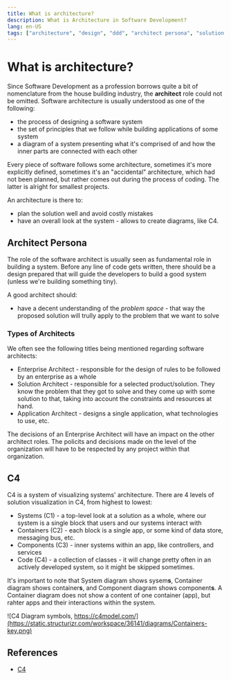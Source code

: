 ```yaml
---
title: What is architecture?
description: What is Architecture in Software Development?
lang: en-US
tags: ["architecture", "design", "ddd", "architect persona", "solution architect", "C4"]
---
```


# What is architecture?

Since Software Development as a profession borrows quite a bit of nomenclature
from the house building industry, the **architect** role could not be omitted.
Software architecture is usually understood as one of the following:

- the process of designing a software system
- the set of principles that we follow while building applications of some
  system
- a diagram of a system presenting what it's comprised of and how the inner
  parts are connected with each other

Every piece of software follows some architecture, sometimes it's more
explicitly defined, sometimes it's an "accidental" architecture, which had not
been planned, but rather comes out during the process of coding. The latter is
alright for smallest projects.

An architecture is there to:

- plan the solution well and avoid costly mistakes
- have an overall look at the system - allows to create diagrams, like C4.

## Architect Persona

The role of the software architect is usually seen as fundamental role in
building a system. Before any line of code gets written, there should be a
design prepared that will guide the developers to build a good system (unless
we're building something tiny).

A good architect should:

- have a decent understanding of the *problem space* - that way the proposed
  solution will trully apply to the problem that we want to solve

### Types of Architects

We often see the following titles being mentioned regarding software architects:

- Enterprise Architect - responsible for the design of rules to be followed by
  an enterprise as a whole
- Solution Architect - responsible for a selected product/solution. They know
  the problem that they got to solve and they come up with some solution to
  that, taking into account the constraints and resources at hand.
- Application Architect - designs a single application, what technologies to
  use, etc.

The decisions of an Enterprise Architect will have an impact on the other
architect roles. The policits and decisions made on the level of the
organization will have to be respected by any project within that organization.


## C4

C4 is a system of visualizing systems' architecture. There are 4 levels of
solution visualization in C4, from highest to lowest:

- Systems (C1) - a top-level look at a solution as a whole, where our system is a
  single block that users and our systems interact with
- Containers (C2) - each block is a single app, or some kind of data store, messaging bus, etc.
- Components (C3) - inner systems within an app, like controllers, and services
- Code (C4) - a collection of classes - it will change pretty often in an
  actively developed system, so it might be skipped sometimes.

It's important to note that System diagram shows sysem**s**, Container diagram
shows container**s**, and Component diagram shows component**s**. A Container
diagram does not show a content of one container (app), but rahter apps and
their interactions within the system.

![C4 Diagram symbols,
https://c4model.com/](https://static.structurizr.com/workspace/36141/diagrams/Containers-key.png)

## References

- [C4](https://c4model.com/)